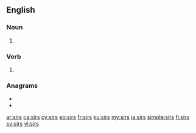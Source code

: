 {{also|sīrs|sirs|Sirs}}
==English==

===Noun===
{{head|en|noun plural form}}

# {{plural of|sir|lang=en}}

===Verb===
{{head|en|verb form}}

# {{en-third-person singular of|sir}}

===Anagrams===
* {{l|en|RSSI}}
* {{l|en|SSRI}}

[[ar:sirs]]
[[ca:sirs]]
[[cy:sirs]]
[[eo:sirs]]
[[fr:sirs]]
[[ku:sirs]]
[[my:sirs]]
[[ja:sirs]]
[[simple:sirs]]
[[fi:sirs]]
[[sv:sirs]]
[[vi:sirs]]